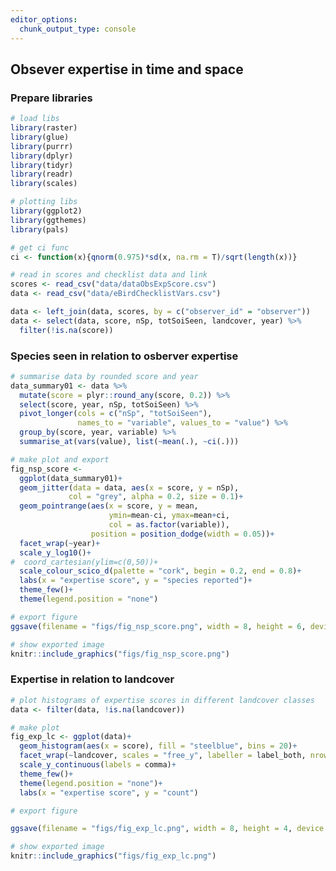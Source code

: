 ```yaml
---
editor_options: 
  chunk_output_type: console
---
```


## Obsever expertise in time and space

### Prepare libraries

```r
# load libs
library(raster)
library(glue)
library(purrr)
library(dplyr)
library(tidyr)
library(readr)
library(scales)

# plotting libs
library(ggplot2)
library(ggthemes)
library(pals)

# get ci func
ci <- function(x){qnorm(0.975)*sd(x, na.rm = T)/sqrt(length(x))}
```

```r
# read in scores and checklist data and link
scores <- read_csv("data/dataObsExpScore.csv")
data <- read_csv("data/eBirdChecklistVars.csv")

data <- left_join(data, scores, by = c("observer_id" = "observer"))
data <- select(data, score, nSp, totSoiSeen, landcover, year) %>% 
  filter(!is.na(score))
```

### Species seen in relation to osberver expertise

```r
# summarise data by rounded score and year
data_summary01 <- data %>% 
  mutate(score = plyr::round_any(score, 0.2)) %>% 
  select(score, year, nSp, totSoiSeen) %>% 
  pivot_longer(cols = c("nSp", "totSoiSeen"),
               names_to = "variable", values_to = "value") %>% 
  group_by(score, year, variable) %>% 
  summarise_at(vars(value), list(~mean(.), ~ci(.)))

# make plot and export
fig_nsp_score <- 
  ggplot(data_summary01)+
  geom_jitter(data = data, aes(x = score, y = nSp), 
             col = "grey", alpha = 0.2, size = 0.1)+
  geom_pointrange(aes(x = score, y = mean, 
                      ymin=mean-ci, ymax=mean+ci,
                      col = as.factor(variable)),
                  position = position_dodge(width = 0.05))+
  facet_wrap(~year)+
  scale_y_log10()+
#  coord_cartesian(ylim=c(0,50))+
  scale_colour_scico_d(palette = "cork", begin = 0.2, end = 0.8)+
  labs(x = "expertise score", y = "species reported")+
  theme_few()+
  theme(legend.position = "none")

# export figure
ggsave(filename = "figs/fig_nsp_score.png", width = 8, height = 6, device = png(), dpi = 300); dev.off()
```

```r

# show exported image
knitr::include_graphics("figs/fig_nsp_score.png")
```

### Expertise in relation to landcover

```r
# plot histograms of expertise scores in different landcover classes
data <- filter(data, !is.na(landcover))

# make plot
fig_exp_lc <- ggplot(data)+
  geom_histogram(aes(x = score), fill = "steelblue", bins = 20)+
  facet_wrap(~landcover, scales = "free_y", labeller = label_both, nrow = 2)+
  scale_y_continuous(labels = comma)+
  theme_few()+
  theme(legend.position = "none")+
  labs(x = "expertise score", y = "count")

# export figure

ggsave(filename = "figs/fig_exp_lc.png", width = 8, height = 4, device = png(), dpi = 300); dev.off()
```

```r

# show exported image
knitr::include_graphics("figs/fig_exp_lc.png")
```
